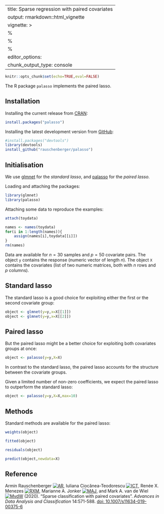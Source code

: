 
---
title: Sparse regression with paired covariates
output: rmarkdown::html_vignette
vignette: >
  %\VignetteIndexEntry{vignette}
  %\VignetteEncoding{UTF-8}
  %\VignetteEngine{knitr::rmarkdown}
editor_options: 
  chunk_output_type: console
---

```r
knitr::opts_chunk$set(echo=TRUE,eval=FALSE)
```


The R package `palasso` implements the paired lasso.

## Installation

Installing the current release from [CRAN](https://CRAN.R-project.org/package=palasso):

```r
install.packages("palasso")
```

Installing the latest development version from [GitHub](https://github.com/rauschenberger/palasso):

```r
#install.packages("devtools")
library(devtools)
install_github("rauschenberger/palasso")
```

## Initialisation

We use [glmnet](https://CRAN.R-project.org/package=glmnet) for the *standard lasso*, and [palasso](https://CRAN.R-project.org/package=palasso) for the *paired lasso*.

Loading and attaching the packages:

```r
library(glmnet)
library(palasso)
```

Attaching some data to reproduce the examples:

```r
attach(toydata)
```

```r
names <- names(toydata)
for(i in 1:length(names)){
    assign(names[i],toydata[[i]])
}
rm(names)
```

Data are available for $n=30$ samples and $p=50$ covariate pairs. The object `y` contains the response (numeric vector of length $n$). The object `X` contains the covariates (list of two numeric matrices, both with $n$ rows and $p$ columns).

## Standard lasso

The standard lasso is a good choice for exploiting either the first or the second covariate group:

```r
object <- glmnet(y=y,x=X[[1]])
object <- glmnet(y=y,x=X[[2]])
```

## Paired lasso

But the paired lasso might be a better choice for exploiting both covariates groups at once:

```r
object <- palasso(y=y,X=X)
```

In contrast to the standard lasso, the paired lasso accounts for the structure between the covariate groups.

Given a limited number of non-zero coefficients, we expect the paired lasso to outperform the standard lasso: 

```r
object <- palasso(y=y,X=X,max=10)
```

## Methods

Standard methods are available for the paired lasso:

```r
weights(object)
```

```r
fitted(object)
```

```r
residuals(object)
```

```r
predict(object,newdata=X)
```

## Reference

Armin Rauschenberger
[![AR](https://info.orcid.org/wp-content/uploads/2019/11/orcid_16x16.png)](https://orcid.org/0000-0001-6498-4801),
Iuliana Ciocănea-Teodorescu
[![ICT](https://info.orcid.org/wp-content/uploads/2019/11/orcid_16x16.png)](https://orcid.org/0000-0003-2489-9025),
Renée X. Menezes
[![RXM](https://info.orcid.org/wp-content/uploads/2019/11/orcid_16x16.png)](https://orcid.org/0000-0002-1378-2721),
Marianne A. Jonker
[![MAJ](https://info.orcid.org/wp-content/uploads/2019/11/orcid_16x16.png)](https://orcid.org/0000-0003-0134-8482),
and Mark A. van de Wiel
[![MvdW](https://info.orcid.org/wp-content/uploads/2019/11/orcid_16x16.png)](https://orcid.org/0000-0003-4780-8472)
(2020). "Sparse classification with paired covariates".
*Advances in Data Analysis and Classification* 14:571-588.
[doi: 10.1007/s11634-019-00375-6](https://doi.org/10.1007/s11634-019-00375-6)

